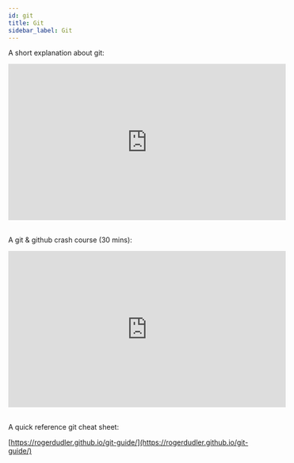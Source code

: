 ```yaml
---
id: git
title: Git
sidebar_label: Git
---
```


A short explanation about git:

<iframe width="560" height="315" src="https://www.youtube.com/embed/hwP7WQkmECE" title="YouTube video player" frameborder="0" allow="accelerometer; autoplay; clipboard-write; encrypted-media; gyroscope; picture-in-picture" allowfullscreen></iframe>
<br />
<br />

A git & github crash course (30 mins):

<iframe width="560" height="315" src="https://www.youtube.com/embed/SWYqp7iY_Tc" title="YouTube video player" frameborder="0" allow="accelerometer; autoplay; clipboard-write; encrypted-media; gyroscope; picture-in-picture" allowfullscreen></iframe>
<br />
<br />

A quick reference git cheat sheet:

[https://rogerdudler.github.io/git-guide/](https://rogerdudler.github.io/git-guide/)

